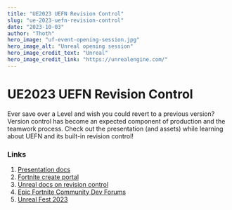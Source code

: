 ```yaml
---
title: "UE2023 UEFN Revision Control"
slug: "ue-2023-uefn-revision-control"
date: "2023-10-03"
author: "Thoth"
hero_image: "uf-event-opening-session.jpg"
hero_image_alt: "Unreal opening session"
hero_image_credit_text: "Unreal"
hero_image_credit_link: "https://unrealengine.com/"
---
```


# UE2023 UEFN Revision Control

Ever save over a Level and wish you could revert to a previous version? Version control has become an expected component of production and the teamwork process. Check out the presentation (and assets) while learning about UEFN and its built-in revision control!

### Links
1. [Presentation docs](https://docs.google.com/document/d/1WNLAqHni8ZDrK1byy95TFSXL1hLmC4tLPNnHtyeCwB8/edit?pli=1)
1. [Fortnite create portal](https://create.fortnite.com/welcome)
1. [Unreal docs on revision control](https://dev.epicgames.com/documentation/en-us/uefn/unreal-revision-control-in-unreal-editor-for-fortnite)
1. [Epic Fortnite Community Dev Forums](https://dev.epicgames.com/community/fortnite)
1. [Unreal Fest 2023](https://www.unrealengine.com/en-US/events/unreal-fest-2023)
